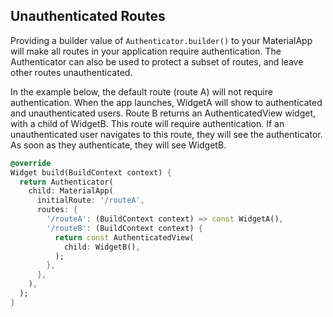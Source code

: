 ## Unauthenticated Routes

Providing a builder value of `Authenticator.builder()` to your MaterialApp will make all routes in your application require authentication. The Authenticator can also be used to protect a subset of routes, and leave other routes unauthenticated.

In the example below, the default route (route A) will not require authentication. When the app launches, WidgetA will show to authenticated and unauthenticated users. Route B returns an AuthenticatedView widget, with a child of WidgetB. This route will require authentication. If an unauthenticated user navigates to this route, they will see the authenticator. As soon as they authenticate, they will see WidgetB.

```dart
@override
Widget build(BuildContext context) {
  return Authenticator(
    child: MaterialApp(
      initialRoute: '/routeA',
      routes: {
        '/routeA': (BuildContext context) => const WidgetA(),
        '/routeB': (BuildContext context) {
          return const AuthenticatedView(
            child: WidgetB(),
          );
        },
      },
    ),
  );
}
```
